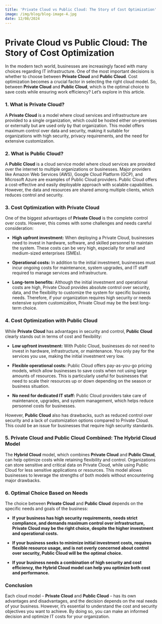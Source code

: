 ```yaml
---
title: 'Private Cloud vs Public Cloud: The Story of Cost Optimization'
image: /img/blog/blog-image-4.jpg
date: 12/08/2024
---
```


# Private Cloud vs Public Cloud: The Story of Cost Optimization

In the modern tech world, businesses are increasingly faced with many choices regarding IT infrastructure. One of the most important decisions is whether to choose between **Private Cloud** and **Public Cloud**. Cost optimization becomes a crucial factor in selecting the right cloud model. So, between **Private Cloud** and **Public Cloud**, which is the optimal choice to save costs while ensuring work efficiency? Let’s explore in this article.

### 1. What is Private Cloud?

A **Private Cloud** is a model where cloud services and infrastructure are provided to a single organization, which could be hosted either on-premises or externally but are used only by that organization. This model offers maximum control over data and security, making it suitable for organizations with high security, privacy requirements, and the need for extensive customization.

### 2. What is Public Cloud?

A **Public Cloud** is a cloud service model where cloud services are provided over the internet to multiple organizations or businesses. Major providers like Amazon Web Services (AWS), Google Cloud Platform (GCP), and Microsoft Azure are examples of Public Cloud providers. Public Cloud offers a cost-effective and easily deployable approach with scalable capabilities. However, the data and resources are shared among multiple clients, which reduces control and security.

### 3. Cost Optimization with Private Cloud

One of the biggest advantages of **Private Cloud** is the complete control over costs. However, this comes with some challenges and needs careful consideration:

- **High upfront investment:** When deploying a Private Cloud, businesses need to invest in hardware, software, and skilled personnel to maintain the system. These costs can be very high, especially for small and medium-sized enterprises (SMEs).
- **Operational costs:** In addition to the initial investment, businesses must incur ongoing costs for maintenance, system upgrades, and IT staff required to manage services and infrastructure.

- **Long-term benefits:** Although the initial investment and operational costs are high, Private Cloud provides absolute control over security, data, and the flexibility to customize the system for specific business needs. Therefore, if your organization requires high security or needs extensive system customization, Private Cloud may be the best long-term choice.

### 4. Cost Optimization with Public Cloud

While **Private Cloud** has advantages in security and control, **Public Cloud** clearly stands out in terms of cost and flexibility:

- **Low upfront investment:** With Public Cloud, businesses do not need to invest in hardware, infrastructure, or maintenance. You only pay for the services you use, making the initial investment very low.

- **Flexible operational costs:** Public Cloud offers pay-as-you-go pricing models, which allow businesses to save costs when not using large amounts of resources. This is particularly useful for businesses that need to scale their resources up or down depending on the season or business situation.

- **No need for dedicated IT staff:** Public Cloud providers take care of maintenance, upgrades, and system management, which helps reduce personnel costs for businesses.

However, **Public Cloud** also has drawbacks, such as reduced control over security and a lack of customization options compared to Private Cloud. This could be an issue for businesses that require high security standards.

### 5. Private Cloud and Public Cloud Combined: The Hybrid Cloud Model

The **Hybrid Cloud** model, which combines **Private Cloud** and **Public Cloud**, can help optimize costs while retaining flexibility and control. Organizations can store sensitive and critical data on Private Cloud, while using Public Cloud for less sensitive applications or resources. This model allows businesses to leverage the strengths of both models without encountering major drawbacks.

### 6. Optimal Choice Based on Needs

The choice between **Private Cloud** and **Public Cloud** depends on the specific needs and goals of the business:

- **If your business has high security requirements, needs strict compliance, and demands maximum control over infrastructure, Private Cloud may be the right choice, despite the higher investment and operational costs.**
- **If your business seeks to minimize initial investment costs, requires flexible resource usage, and is not overly concerned about control over security, Public Cloud will be the optimal choice.**

- **If your business needs a combination of high security and cost efficiency, the Hybrid Cloud model can help you optimize both cost and performance.**

### Conclusion

Each cloud model – **Private Cloud** and **Public Cloud** – has its own advantages and disadvantages, and the decision depends on the real needs of your business. However, it’s essential to understand the cost and security objectives you want to achieve. By doing so, you can make an informed decision and optimize IT costs for your organization.
